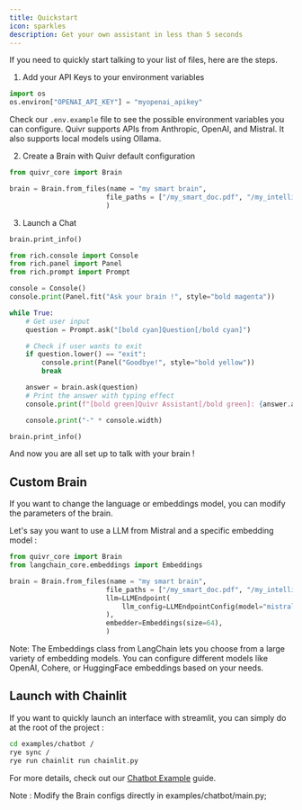 ```yaml
---
title: Quickstart
icon: sparkles
description: Get your own assistant in less than 5 seconds
---
```


If you need to quickly start talking to your list of files, here are the steps.

1. Add your API Keys to your environment variables
```python
import os
os.environ["OPENAI_API_KEY"] = "myopenai_apikey"

```
Check our `.env.example` file to see the possible environment variables you can configure. Quivr supports APIs from Anthropic, OpenAI, and Mistral. It also supports local models using Ollama.

2. Create a Brain with Quivr default configuration
```python
from quivr_core import Brain

brain = Brain.from_files(name = "my smart brain",
                        file_paths = ["/my_smart_doc.pdf", "/my_intelligent_doc.txt"],
                        )

```

3. Launch a Chat
```python
brain.print_info()

from rich.console import Console
from rich.panel import Panel
from rich.prompt import Prompt

console = Console()
console.print(Panel.fit("Ask your brain !", style="bold magenta"))

while True:
    # Get user input
    question = Prompt.ask("[bold cyan]Question[/bold cyan]")

    # Check if user wants to exit
    if question.lower() == "exit":
        console.print(Panel("Goodbye!", style="bold yellow"))
        break

    answer = brain.ask(question)
    # Print the answer with typing effect
    console.print(f"[bold green]Quivr Assistant[/bold green]: {answer.answer}")

    console.print("-" * console.width)

brain.print_info()
```

And now you are all set up to talk with your brain !

## Custom Brain
If you want to change the language or embeddings model, you can modify the parameters of the brain.

Let's say you want to use a LLM from Mistral and a specific embedding model :
```python
from quivr_core import Brain
from langchain_core.embeddings import Embeddings

brain = Brain.from_files(name = "my smart brain",
                        file_paths = ["/my_smart_doc.pdf", "/my_intelligent_doc.txt"],
                        llm=LLMEndpoint(
                            llm_config=LLMEndpointConfig(model="mistral-small-latest", llm_base_url="https://api.mistral.ai/v1/chat/completions"),
                        ),
                        embedder=Embeddings(size=64),
                        )
```

Note: The Embeddings class from LangChain lets you choose from a large variety of embedding models. You can configure different models like OpenAI, Cohere, or HuggingFace embeddings based on your needs.

## Launch with Chainlit

If you want to quickly launch an interface with streamlit, you can simply do at the root of the project :
```bash
cd examples/chatbot /
rye sync /
rye run chainlit run chainlit.py
```
For more details, check out our [Chatbot Example](/open-source/examples/chatbot) guide.

Note : Modify the Brain configs directly in examples/chatbot/main.py;
